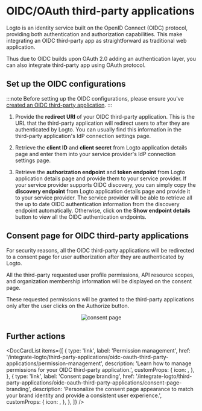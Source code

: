 

# OIDC/OAuth third-party applications

Logto is an identity service built on the OpenID Connect (OIDC) protocol, providing both authentication and authorization capabilities. This make integrating an OIDC third-party app as straightforward as traditional web application.

Thus due to OIDC builds upon OAuth 2.0 adding an authentication layer, you can also integrate third-party app using OAuth protocol.

## Set up the OIDC configurations

:::note
Before setting up the OIDC configurations, please ensure you've [created an OIDC third-party application](/integrate-logto/third-party-applications/#create-an-third-party-application-in-logto).
:::

1. Provide the **redirect URI** of your OIDC third-party application. This is the URL that the third-party application will redirect users to after they are authenticated by Logto.
   You can usually find this information in the third-party application's IdP connection settings page.

2. Retrieve the **client ID** and **client secret** from Logto application details page and enter them into your service provider's IdP connection settings page.

3. Retrieve the **authorization endpoint** and **token endpoint** from Logto application details page and provide them to your service provider.
   If your service provider supports OIDC discovery, you can simply copy the **discovery endpoint** from Logto application details page and provide it to your service provider. The service provider will be able to retrieve all the up to date OIDC authentication information from the discovery endpoint automatically.
   Otherwise, click on the **Show endpoint details** button to view all the OIDC authentication endpoints.

## Consent page for OIDC third-party applications

For security reasons, all the OIDC third-party applications will be redirected to a consent page for user authorization after they are authenticated by Logto.

All the third-party requested user profile permissions, API resource scopes, and organization membership information will be displayed on the consent page.

These requested permissions will be granted to the third-party applications only after the user clicks on the Authorize button.

<center>
  <img src={ConsentPage} alt="consent page" width={500} />
</center>

## Further actions

<DocCardList
  items={[
    {
      type: 'link',
      label: 'Permission management',
      href: '/integrate-logto/third-party-applications/oidc-oauth-third-party-applications/permission-management',
      description: 'Learn how to manage permissions for your OIDC third-party application.',
      customProps: {
        icon: <AuthorizationIcon width={20} height={20} />,
      },
    },
    {
      type: 'link',
      label: 'Consent page branding',
      href: '/integrate-logto/third-party-applications/oidc-oauth-third-party-applications/consent-page-branding',
      description:
        'Personalize the consent page appearance to match your brand identity and provide a consistent user experience.',
      customProps: {
        icon: <CustomizationIcon width={20} height={20} />,
      },
    },
  ]}
/>
